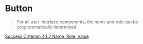 # Button

> For all user interface components, the name and role can be programmatically determined.

[Success Criterion 4.1.2 Name, Role, Value](https://www.w3.org/WAI/WCAG21/Understanding/name-role-value.html)
